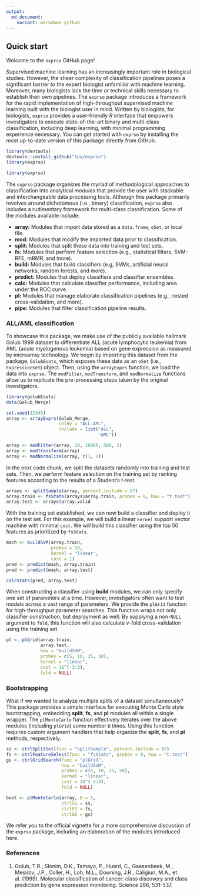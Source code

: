 ```yaml
---
output:
  md_document:
    variant: markdown_github
---
```


<!-- README.md is generated from README.Rmd. Please edit that file -->

## Quick start

Welcome to the `exprso` GitHub page!

Supervised machine learning has an increasingly important role in biological studies. However, the sheer complexity of classification pipelines poses a significant barrier to the expert biologist unfamiliar with machine learning. Moreover, many biologists lack the time or technical skills necessary to establish their own pipelines. The `exprso` package introduces a framework for the rapid implementation of high-throughput supervised machine learning built with the biologist user in mind. Written by biologists, for biologists, `exprso` provides a user-friendly *R* interface that empowers investigators to execute state-of-the-art binary and multi-class classification, including deep learning, with minimal programming experience necessary. You can get started with `exprso` by installing the most up-to-date version of this package directly from GitHub.

```r
library(devtools)
devtools::install_github("tpq/exprso")
library(exprso)
```

```r
library(exprso)
```

The `exprso` package organizes the myriad of methodological approaches to classification into analytical *modules* that provide the user with stackable and interchangeable data processing tools. Although this package primarily revolves around dichotomous (i.e., binary) classification, `exprso` also includes a rudimentary framework for multi-class classification. Some of the modules available include:

* **array:** Modules that import data stored as a `data.frame`, `eSet`, or local file.
* **mod:** Modules that modify the imported data prior to classification.
* **split:** Modules that split these data into training and test sets.
* **fs:** Modules that perform feature selection (e.g., statistical filters, SVM-RFE, mRMR, and more).
* **build:** Modules that build classifiers (e.g, SVMs, artificial neural networks, random forests, and more).
* **predict:** Modules that deploy classifiers and classifier ensembles.
* **calc:** Modules that calculate classifier performance, including area under the ROC curve.
* **pl:** Modules that manage elaborate classification pipelines (e.g., nested cross-validation, and more).
* **pipe:** Modules that filter classification pipeline results.

### ALL/AML classification

To showcase this package, we make use of the publicly available hallmark Golub 1999 dataset to differentiate ALL (acute lymphocytic leukemia) from AML (acute myelogenous leukemia) based on gene expression as measured by microarray technology. We begin by importing this dataset from the package, `GolubEsets`, which exposes these data as an `eSet` (i.e., `ExpressionSet`) object. Then, using the `arrayExprs` function, we load the data into `exprso`. The `modFilter`, `modTransform`, and `modNormalize` functions allow us to replicate the pre-processing steps taken by the original investigators.

```r
library(golubEsets)
data(Golub_Merge)
```

```r
set.seed(12345)
array <- arrayExprs(Golub_Merge,
                    colBy = "ALL.AML",
                    include = list("ALL",
                                   "AML"))
```

```r
array <- modFilter(array, 20, 16000, 500, 5)
array <- modTransform(array)
array <- modNormalize(array, c(1, 2))
```

In the next code chunk, we split the datasets randomly into training and test sets. Then, we perform feature selection on the training set by ranking features according to the results of a Student's *t*-test.

```r
arrays <- splitSample(array, percent.include = 67)
array.train <- fsStats(arrays$array.train, probes = 0, how = "t.test")
array.test <- arrays$array.valid
```

With the training set established, we can now build a classifier and deploy it on the test set. For this example, we will build a linear `kernel` support vector machine with minimal `cost`. We will build this classifier using the top 50 features as prioritized by `fsStats`.

```r
mach <- buildSVM(array.train,
                 probes = 50,
                 kernel = "linear",
                 cost = 1)
pred <- predict(mach, array.train)
pred <- predict(mach, array.test)
```

```r
calcStats(pred, array.test)
```

When constructing a classifier using **build** modules, we can only specify one set of parameters at a time. However, investigators often want to test models across a vast range of parameters. We provide the `plGrid` function for high-throughput parameter searches. This function wraps not only classifier construction, but deployment as well. By supplying a non-`NULL` argument to `fold`, this function will also calculate *v*-fold cross-validation using the training set.

```r
pl <- plGrid(array.train,
             array.test,
             how = "buildSVM",
             probes = c(5, 10, 25, 50),
             kernel = "linear",
             cost = 10^(-3:3),
             fold = NULL)
```

### Bootstrapping

What if we wanted to analyze multiple splits of a dataset simultaneously? This package provides a simple interface for executing Monte Carlo style bootstrapping, embedding **split**, **fs**, and **pl** modules all within a single wrapper. The `plMonteCarlo` function effectively iterates over the above modules (including `plGrid`) some number `B` times. Using this function requires custom argument handlers that help organize the **split**, **fs**, and **pl** methods, respectively.

```r
ss <- ctrlSplitSet(func = "splitSample", percent.include = 67)
fs <- ctrlFeatureSelect(func = "fsStats", probes = 0, how = "t.test")
gs <- ctrlGridSearch(func = "plGrid",
                     how = "buildSVM",
                     probes = c(5, 10, 25, 50),
                     kernel = "linear",
                     cost = 10^(-3:3),
                     fold = NULL)
```

```r
boot <- plMonteCarlo(array, B = 5,
                     ctrlSS = ss,
                     ctrlFS = fs,
                     ctrlGS = gs)
```

We refer you to the official vignette for a more comprehensive discussion of the `exprso` package, including an elaboration of the modules introduced here.

### References

1. Golub, T.R., Slonim, D.K., Tamayo, P., Huard, C., Gaasenbeek, M., Mesirov, J.P., Coller, H., Loh, M.L., Downing, J.R., Caligiuri, M.A., et al. (1999). Molecular classification of cancer: class discovery and class prediction by gene expression monitoring. Science 286, 531-537.
